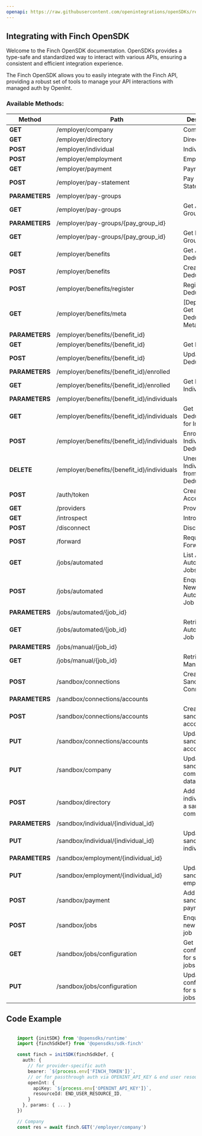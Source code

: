 ```yaml
---
openapi: https://raw.githubusercontent.com/openintegrations/openSDKs/refs/heads/main/sdks/sdk-finch/finch.oas.json
---
```


## Integrating with Finch OpenSDK 

Welcome to the Finch OpenSDK documentation. OpenSDKs provides a type-safe and standardized way to interact with various APIs, ensuring a consistent and efficient integration experience.

The Finch OpenSDK allows you to easily integrate with the Finch API, providing a robust set of tools to manage your API interactions with managed auth by OpenInt. 

### Available Methods:

| Method | Path | Description |
|--------|------|-------------|
| **GET** | /employer/company | Company
| **GET** | /employer/directory | Directory
| **POST** | /employer/individual | Individual
| **POST** | /employer/employment | Employment
| **GET** | /employer/payment | Payment
| **POST** | /employer/pay-statement | Pay Statement
| **PARAMETERS** | /employer/pay-groups | 
| **GET** | /employer/pay-groups | Get All Pay Groups
| **PARAMETERS** | /employer/pay-groups/{pay_group_id} | 
| **GET** | /employer/pay-groups/{pay_group_id} | Get Pay Group
| **GET** | /employer/benefits | Get All Deductions
| **POST** | /employer/benefits | Create Deduction
| **POST** | /employer/benefits/register | Register Deduction
| **GET** | /employer/benefits/meta | [Deprecated] Get Deductions Metadata
| **PARAMETERS** | /employer/benefits/{benefit_id} | 
| **GET** | /employer/benefits/{benefit_id} | Get Deduction
| **POST** | /employer/benefits/{benefit_id} | Update Deduction
| **PARAMETERS** | /employer/benefits/{benefit_id}/enrolled | 
| **GET** | /employer/benefits/{benefit_id}/enrolled | Get Enrolled Individuals
| **PARAMETERS** | /employer/benefits/{benefit_id}/individuals | 
| **GET** | /employer/benefits/{benefit_id}/individuals | Get Deductions for Individuals
| **POST** | /employer/benefits/{benefit_id}/individuals | Enroll Individuals in Deductions
| **DELETE** | /employer/benefits/{benefit_id}/individuals | Unenroll Individuals from Deductions
| **POST** | /auth/token | Create Access Token
| **GET** | /providers | Providers
| **GET** | /introspect | Introspect
| **POST** | /disconnect | Disconnect
| **POST** | /forward | Request Forwarding
| **GET** | /jobs/automated | List All Automated Jobs
| **POST** | /jobs/automated | Enqueue a New Automated Job
| **PARAMETERS** | /jobs/automated/{job_id} | 
| **GET** | /jobs/automated/{job_id} | Retrieve an Automated Job
| **PARAMETERS** | /jobs/manual/{job_id} | 
| **GET** | /jobs/manual/{job_id} | Retrieve a Manual Job
| **POST** | /sandbox/connections | Create a new Sandbox Connection
| **PARAMETERS** | /sandbox/connections/accounts | 
| **POST** | /sandbox/connections/accounts | Create a new sandbox account
| **PUT** | /sandbox/connections/accounts | Update a sandbox account
| **PUT** | /sandbox/company | Update a sandbox company's data
| **POST** | /sandbox/directory | Add new individuals to a sandbox company
| **PARAMETERS** | /sandbox/individual/{individual_id} | 
| **PUT** | /sandbox/individual/{individual_id} | Update sandbox individual
| **PARAMETERS** | /sandbox/employment/{individual_id} | 
| **PUT** | /sandbox/employment/{individual_id} | Update sandbox employment
| **POST** | /sandbox/payment | Add a new sandbox payment
| **POST** | /sandbox/jobs | Enqueue a new sandbox job
| **GET** | /sandbox/jobs/configuration | Get configurations for sandbox jobs
| **PUT** | /sandbox/jobs/configuration | Update configurations for sandbox jobs


## Code Example

```typescript

    import {initSDK} from '@opensdks/runtime'
    import {finchSdkDef} from '@opensdks/sdk-finch'

    const finch = initSDK(finchSdkDef, {
      auth: {
        // for provider-specific auth
        bearer: `${process.env['FINCH_TOKEN']}`,
        // or for passthrough auth via OPENINT_API_KEY & end user resourceId
        openInt: {
          apiKey: `${process.env['OPENINT_API_KEY']}`,
          resourceId: END_USER_RESOURCE_ID,
        }
      }, params: { ... }
    })

    // Company
    const res = await finch.GET('/employer/company')
```

